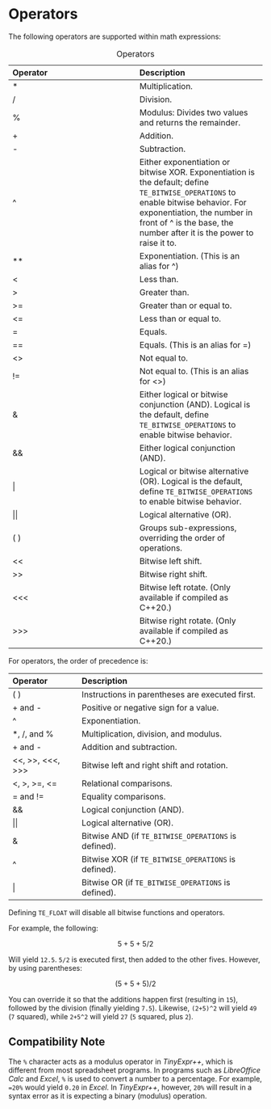 # Operators

The following operators\index{operators} are supported within math expressions:

::: {.minipage data-latex="{\textwidth}"}
| Operator | Description |
| :-- | :-- |
| \* | Multiplication. |
| / | Division. |
| % | Modulus: Divides two values and returns the remainder. |
| + | Addition. |
| \- | Subtraction. |
| ^ | Either exponentiation or bitwise XOR. Exponentiation is the default; define `TE_BITWISE_OPERATIONS` to enable bitwise behavior. For exponentiation, the number in front of ^ is the base, the number after it is the power to raise it to. |
| ** | Exponentiation. (This is an alias for ^) |
| < | Less than. |
| \> | Greater than. |
| \>= | Greater than or equal to. |
| <= | Less than or equal to. |
| \= | Equals. |
| \=\= | Equals. (This is an alias for \=) |
| <> | Not equal to. |
| \!\= | Not equal to. (This is an alias for <>) |
| & | Either logical or bitwise conjunction (AND). Logical is the default, define `TE_BITWISE_OPERATIONS` to enable bitwise behavior. |
| && | Either logical conjunction (AND). |
| \| | Logical  or bitwise alternative (OR). Logical is the default, define `TE_BITWISE_OPERATIONS` to enable bitwise behavior. |
| \|\| | Logical alternative (OR). |
| ( ) | Groups sub-expressions, overriding the order of operations. |
| << | Bitwise left shift. |
| >> | Bitwise right shift. |
| <<< | Bitwise left rotate. (Only available if compiled as C++20.) |
| >>> | Bitwise right rotate. (Only available if compiled as C++20.) |

Table: Operators
:::

::: {.minipage data-latex="{\textwidth}"}
For operators, the order of precedence is:

| Operator | Description |
| :-- | :-- |
| ( ) | Instructions in parentheses are executed first. |
| \+ and - | Positive or negative sign for a value. |
| ^   | Exponentiation. |
| \*, /, and % | Multiplication, division, and modulus. |
| \+ and - | Addition and subtraction. |
| <<, >>, <<<, >>> | Bitwise left and right shift and rotation. |
| <, \>, \>=, <= | Relational comparisons. |
| \= and \!\= | Equality comparisons. |
| && | Logical conjunction (AND). |
| \|\| | Logical alternative (OR). |
| & | Bitwise AND (if `TE_BITWISE_OPERATIONS` is defined). |
| ^ | Bitwise XOR (if `TE_BITWISE_OPERATIONS` is defined). |
| \| | Bitwise OR (if `TE_BITWISE_OPERATIONS` is defined). |
:::

::: {.notesection data-latex=""}
Defining `TE_FLOAT` will disable all bitwise functions and operators.
:::

For example, the following:

$$
5+5+5/2
$$

Will yield `12.5`. `5/2` is executed first, then added to the other fives. However, by using parentheses:

$$
(5+5+5)/2
$$

You can override it so that the additions happen first (resulting in `15`), followed by the division (finally yielding `7.5`).
Likewise, `(2+5)^2` will yield `49` (`7` squared), while `2+5^2` will yield `27` (`5` squared, plus `2`).

## Compatibility Note {-}

The `%` character acts as a modulus operator in *TinyExpr++*, which is different from most
spreadsheet programs. In programs such as *LibreOffice Calc* and *Excel*, `%` is used
to convert a number to a percentage. For example, `=20%` would yield `0.20` in *Excel*.
In *TinyExpr++*, however, `20%` will result in a syntax error as
it is expecting a binary (modulus) operation.
